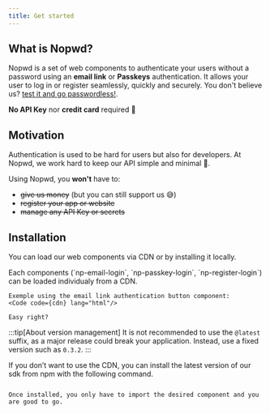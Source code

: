 ```yaml
---
title: Get started
---
```


## What is Nopwd?

Nopwd is a set of web components to authenticate your users without a password using an **email link** or **Passkeys** authentication. It allows your user to log in or register seamlessly, quickly and securely. You don't believe us? [test it and go passwordless!](https://nopwd.rocks).

**No API Key** nor **credit card** required 🕺

## Motivation

Authentication is used to be hard for users but also for developers. At Nopwd, we work hard to keep our API simple and minimal 💆.

Using Nopwd, you **won't** have to:

- ~~give us money~~ (but you can still support us 😅)
- ~~register your app or website~~
- ~~manage any API Key or secrets~~

## Installation

You can load our web components via CDN or by installing it locally.


<Tabs>
  <TabItem label="using CDN">
    Each components (`np-email-login`, `np-passkey-login`, `np-register-login`) can be loaded individualy from a CDN.

    Exemple using the email link authentication button component:
    <Code code={cdn} lang="html"/>

    Easy right?

:::tip[About version management]
It is not recommended to use the `@latest` suffix, as a major release could break your application. Instead, use a fixed version such as `0.3.2`.
:::

  </TabItem>
  <TabItem label="using NPM">
  If you don’t want to use the CDN, you can install the latest version of our sdk from npm with the following command.
  <Code code={npmInstall} lang="sh"/>

Once installed, you only have to import the desired component and you are good to go.

  <Code code={npmImport} lang="js"/>
</TabItem>
</Tabs>
